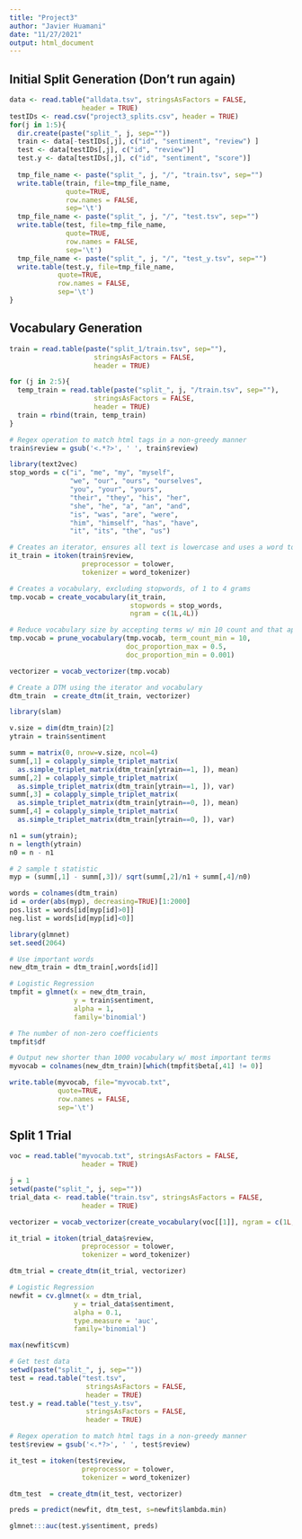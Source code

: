 ```yaml
---
title: "Project3"
author: "Javier Huamani"
date: "11/27/2021"
output: html_document
---
```


## Initial Split Generation (Don't run again)

```r
data <- read.table("alldata.tsv", stringsAsFactors = FALSE,
                  header = TRUE)
testIDs <- read.csv("project3_splits.csv", header = TRUE)
for(j in 1:5){
  dir.create(paste("split_", j, sep=""))
  train <- data[-testIDs[,j], c("id", "sentiment", "review") ]
  test <- data[testIDs[,j], c("id", "review")]
  test.y <- data[testIDs[,j], c("id", "sentiment", "score")]
  
  tmp_file_name <- paste("split_", j, "/", "train.tsv", sep="")
  write.table(train, file=tmp_file_name, 
              quote=TRUE, 
              row.names = FALSE,
              sep='\t')
  tmp_file_name <- paste("split_", j, "/", "test.tsv", sep="")
  write.table(test, file=tmp_file_name, 
              quote=TRUE, 
              row.names = FALSE,
              sep='\t')
  tmp_file_name <- paste("split_", j, "/", "test_y.tsv", sep="")
  write.table(test.y, file=tmp_file_name, 
            quote=TRUE, 
            row.names = FALSE,
            sep='\t')
}
```


## Vocabulary Generation


```r
train = read.table(paste("split_1/train.tsv", sep=""),
                     stringsAsFactors = FALSE,
                     header = TRUE)

for (j in 2:5){
  temp_train = read.table(paste("split_", j, "/train.tsv", sep=""),
                     stringsAsFactors = FALSE,
                     header = TRUE)
  train = rbind(train, temp_train)
}

# Regex operation to match html tags in a non-greedy manner
train$review = gsub('<.*?>', ' ', train$review)
```

```r
library(text2vec)
stop_words = c("i", "me", "my", "myself", 
               "we", "our", "ours", "ourselves", 
               "you", "your", "yours", 
               "their", "they", "his", "her", 
               "she", "he", "a", "an", "and",
               "is", "was", "are", "were", 
               "him", "himself", "has", "have", 
               "it", "its", "the", "us")

# Creates an iterator, ensures all text is lowercase and uses a word tokenizer for a DTM
it_train = itoken(train$review,
                  preprocessor = tolower, 
                  tokenizer = word_tokenizer)
```


```r
# Creates a vocabulary, excluding stopwords, of 1 to 4 grams
tmp.vocab = create_vocabulary(it_train, 
                              stopwords = stop_words, 
                              ngram = c(1L,4L))

# Reduce vocabulary size by accepting terms w/ min 10 count and that appear b/w 0.1% - 50% of docs
tmp.vocab = prune_vocabulary(tmp.vocab, term_count_min = 10,
                             doc_proportion_max = 0.5,
                             doc_proportion_min = 0.001)

vectorizer = vocab_vectorizer(tmp.vocab)

# Create a DTM using the iterator and vocabulary
dtm_train  = create_dtm(it_train, vectorizer)
```


```r
library(slam)

v.size = dim(dtm_train)[2]
ytrain = train$sentiment

summ = matrix(0, nrow=v.size, ncol=4)
summ[,1] = colapply_simple_triplet_matrix(
  as.simple_triplet_matrix(dtm_train[ytrain==1, ]), mean)
summ[,2] = colapply_simple_triplet_matrix(
  as.simple_triplet_matrix(dtm_train[ytrain==1, ]), var)
summ[,3] = colapply_simple_triplet_matrix(
  as.simple_triplet_matrix(dtm_train[ytrain==0, ]), mean)
summ[,4] = colapply_simple_triplet_matrix(
  as.simple_triplet_matrix(dtm_train[ytrain==0, ]), var)

n1 = sum(ytrain); 
n = length(ytrain)
n0 = n - n1

# 2 sample t statistic
myp = (summ[,1] - summ[,3])/ sqrt(summ[,2]/n1 + summ[,4]/n0)
```


```r
words = colnames(dtm_train)
id = order(abs(myp), decreasing=TRUE)[1:2000]
pos.list = words[id[myp[id]>0]]
neg.list = words[id[myp[id]<0]]
```


```r
library(glmnet)
set.seed(2064)

# Use important words
new_dtm_train = dtm_train[,words[id]]

# Logistic Regression
tmpfit = glmnet(x = new_dtm_train, 
                y = train$sentiment, 
                alpha = 1,
                family='binomial')

# The number of non-zero coefficients
tmpfit$df
```

```r
# Output new shorter than 1000 vocabulary w/ most important terms
myvocab = colnames(new_dtm_train)[which(tmpfit$beta[,41] != 0)]

write.table(myvocab, file="myvocab.txt", 
            quote=TRUE, 
            row.names = FALSE,
            sep='\t')
```


## Split 1 Trial


```r
voc = read.table("myvocab.txt", stringsAsFactors = FALSE,
                  header = TRUE)

j = 1
setwd(paste("split_", j, sep=""))
trial_data <- read.table("train.tsv", stringsAsFactors = FALSE,
                  header = TRUE)
```


```r
vectorizer = vocab_vectorizer(create_vocabulary(voc[[1]], ngram = c(1L, 2L)))

it_trial = itoken(trial_data$review,
                  preprocessor = tolower, 
                  tokenizer = word_tokenizer)

dtm_trial = create_dtm(it_trial, vectorizer)
```

```r
# Logistic Regression
newfit = cv.glmnet(x = dtm_trial, 
                y = trial_data$sentiment, 
                alpha = 0.1,
                type.measure = 'auc',
                family='binomial')

```


```r
max(newfit$cvm)
```


```r
# Get test data
setwd(paste("split_", j, sep=""))
test = read.table("test.tsv",
                   stringsAsFactors = FALSE,
                   header = TRUE)
test.y = read.table("test_y.tsv",
                   stringsAsFactors = FALSE,
                   header = TRUE)

# Regex operation to match html tags in a non-greedy manner
test$review = gsub('<.*?>', ' ', test$review)

it_test = itoken(test$review,
                  preprocessor = tolower, 
                  tokenizer = word_tokenizer)

dtm_test  = create_dtm(it_test, vectorizer)
```

```r
preds = predict(newfit, dtm_test, s=newfit$lambda.min)
```


```r
glmnet:::auc(test.y$sentiment, preds)
```




